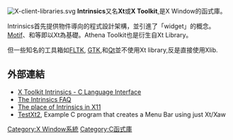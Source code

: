 {{unreferenced|time=2009-07-09T09:46:41+00:00}}
[[File:X-client-libraries.svg|frame]]
'''Intrinsics'''又名'''Xt'''或'''X Toolkit''',是X Window的函式庫。

Intrinsics首先提供物件導向的程式設計架構，並引進了「widget」的概念。[[Motif|Motif]]、{{tsl|en|OpenLook|}}和{{tsl|en|Lesstif|}}等即以Xt為基礎。Athena Toolkit也是衍生自Xt Library。

但一些知名的工具箱如[[FLTK|FLTK]], [[GTK|GTK]],和[[Qt|Qt]]並不使用Xt library,反是直接使用Xlib.

== 外部連結 ==
* [http://www.x.org/docs/Xt/ X Toolkit Intrinsics - C Language Interface] {{Wayback|url=http://www.x.org/docs/Xt/ |date=20080725024312 }}
* [http://www.faqs.org/faqs/Xt-FAQ/ The Intrinsics FAQ] {{Wayback|url=http://www.faqs.org/faqs/Xt-FAQ/ |date=20080919051430 }}
* [http://www.cs.cf.ac.uk/Dave/X_lecture/node4.html#SECTION00420000000000000000 The place of Intrinsics in X11] {{Wayback|url=http://www.cs.cf.ac.uk/Dave/X_lecture/node4.html#SECTION00420000000000000000 |date=20090201162832 }}
* [https://web.archive.org/web/20100510052729/http://www.kenjennings.cc/st/stprgux.html#testxt2 TestXt2], Example C program that creates a Menu Bar using just Xt/Xaw

{{XWinSys}}

[[Category:X_Window系統|Category:X Window系統]]
[[Category:C函式庫|Category:C函式庫]]